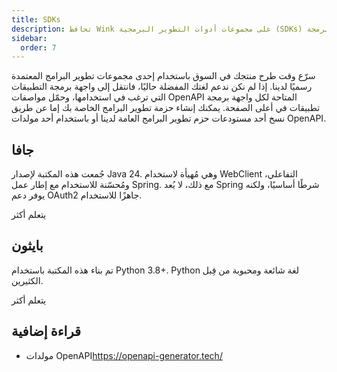```yaml
---
title: SDKs
description: تحافظ Wink على مجموعات أدوات التطوير البرمجية (SDKs) لأشهر لغات البرمجة.
sidebar:
  order: 7
---
```


سرّع وقت طرح منتجك في السوق باستخدام إحدى مجموعات تطوير البرامج المعتمدة رسميًا لدينا.
إذا لم نكن ندعم لغتك المفضلة حاليًا، فانتقل إلى واجهة برمجة التطبيقات التي ترغب في استخدامها، وحمّل مواصفات OpenAPI المتاحة لكل واجهة برمجة تطبيقات في أعلى الصفحة. يمكنك إنشاء حزمة تطوير البرامج الخاصة بك إما عن طريق نسخ أحد مستودعات حزم تطوير البرامج العامة لدينا أو باستخدام أحد مولدات OpenAPI.

## جافا

جُمعت هذه المكتبة لإصدار Java 24. وهي مُهيأة لاستخدام WebClient التفاعلي، ومُحسّنة للاستخدام مع إطار عمل Spring. مع ذلك، لا يُعد Spring شرطًا أساسيًا، ولكنه يوفر دعم OAuth2 جاهزًا للاستخدام.

<LinkButton href="https://github.com/wink-travel/wink-sdk-java" variant="secondary" icon="external">
  يتعلم أكثر
</LinkButton>


## بايثون

تم بناء هذه المكتبة باستخدام Python 3.8+‎. Python لغة شائعة ومحبوبة من قِبل الكثيرين.

<LinkButton href="https://github.com/wink-travel/wink-sdk-python" variant="secondary" icon="external">
  يتعلم أكثر
</LinkButton>


## قراءة إضافية

* مولدات OpenAPI<https://openapi-generator.tech/>

